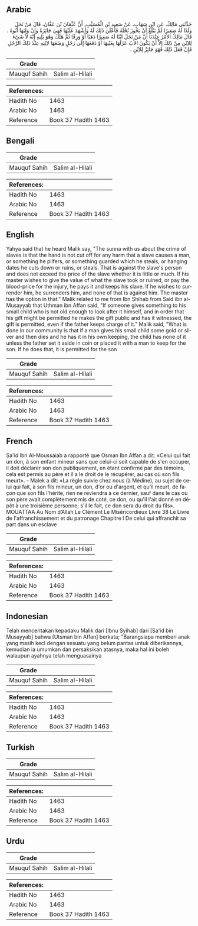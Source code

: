 ## Arabic


<div dir="rtl" lang="ar" style={{fontSize:'larger',backgroundColor:'#f8f9fa',padding:20}}>
حَدَّثَنِي مَالِكٌ، عَنِ ابْنِ شِهَابٍ، عَنْ سَعِيدِ بْنِ الْمُسَيَّبِ، أَنَّ عُثْمَانَ بْنَ عَفَّانَ، قَالَ مَنْ نَحَلَ وَلَدًا لَهُ صَغِيرًا لَمْ يَبْلُغْ أَنْ يَحُوزَ نُحْلَهُ فَأَعْلَنَ ذَلِكَ لَهُ وَأَشْهَدَ عَلَيْهَا فَهِيَ جَائِزَةٌ وَإِنْ وَلِيَهَا أَبُوهُ ‏.‏ قَالَ مَالِكٌ الأَمْرُ عِنْدَنَا أَنَّ مَنْ نَحَلَ ابْنًا لَهُ صَغِيرًا ذَهَبًا أَوْ وَرِقًا ثُمَّ هَلَكَ وَهُوَ يَلِيهِ إِنَّهُ لاَ شَىْءَ لِلاِبْنِ مِنْ ذَلِكَ إِلاَّ أَنْ يَكُونَ الأَبُ عَزَلَهَا بِعَيْنِهَا أَوْ دَفَعَهَا إِلَى رَجُلٍ وَضَعَهَا لاِبْنِهِ عِنْدَ ذَلِكَ الرَّجُلِ فَإِنْ فَعَلَ ذَلِكَ فَهُوَ جَائِزٌ لِلاِبْنِ ‏.‏
</div>
<div style={{backgroundColor:'#f8f9fa',padding:20, marginBottom: 10}}><table> <thead> <tr> <th>Grade</th> <th></th> </tr> </thead> <tbody> <tr><td>Mauquf Sahih</td><td>Salim al-Hilali</td></tr></tbody></table><table> <thead> <tr> <th>References:</th> <th></th> </tr> </thead> <tbody><tr><td>Hadith No</td><td>1463</td></tr><tr><td>Arabic No</td><td>1463</td></tr><tr><td>Reference</td><td>Book 37 Hadith 1463</td></tr></tbody></table></div>

## Bengali


<div dir="ltr" lang="bn" style={{fontSize:'larger',backgroundColor:'#f8f9fa',padding:20}}>

</div>
<div style={{backgroundColor:'#f8f9fa',padding:20, marginBottom: 10}}><table> <thead> <tr> <th>Grade</th> <th></th> </tr> </thead> <tbody> <tr><td>Mauquf Sahih</td><td>Salim al-Hilali</td></tr></tbody></table><table> <thead> <tr> <th>References:</th> <th></th> </tr> </thead> <tbody><tr><td>Hadith No</td><td>1463</td></tr><tr><td>Arabic No</td><td>1463</td></tr><tr><td>Reference</td><td>Book 37 Hadith 1463</td></tr></tbody></table></div>

## English


<div dir="ltr" lang="en" style={{fontSize:'larger',backgroundColor:'#f8f9fa',padding:20}}>
Yahya said that he heard Malik say, "The sunna with us about the crime of slaves is that the hand is not cut off for any harm that a slave causes a man, or something he pilfers, or something guarded which he steals, or hanging dates he cuts down or ruins, or steals. That is against the slave's person and does not exceed the price of the slave whether it is little or much. If his master wishes to give the value of what the slave took or ruined, or pay the blood-price for the injury, he pays it and keeps his slave. If he wishes to surrender him, he surrenders him, and none of that is against him. The master has the option in that." Malik related to me from Ibn Shihab from Said ibn al-Musayyab that Uthman ibn Affan said, "If someone gives something to his small child who is not old enough to look after it himself, and in order that his gift might be permitted he makes the gift public and has it witnessed, the gift is permitted, even if the father keeps charge of it." Malik said, "What is done in our community is that if a man gives his small child some gold or silver and then dies and he has it in his own keeping, the child has none of it unless the father set it aside in coin or placed it with a man to keep for the son. If he does that, it is permitted for the son
</div>
<div style={{backgroundColor:'#f8f9fa',padding:20, marginBottom: 10}}><table> <thead> <tr> <th>Grade</th> <th></th> </tr> </thead> <tbody> <tr><td>Mauquf Sahih</td><td>Salim al-Hilali</td></tr></tbody></table><table> <thead> <tr> <th>References:</th> <th></th> </tr> </thead> <tbody><tr><td>Hadith No</td><td>1463</td></tr><tr><td>Arabic No</td><td>1463</td></tr><tr><td>Reference</td><td>Book 37 Hadith 1463</td></tr></tbody></table></div>

## French


<div dir="ltr" lang="fr" style={{fontSize:'larger',backgroundColor:'#f8f9fa',padding:20}}>
Sa'id Ibn Al-Moussaiab a rapporté que Osman Ibn Affan a dit: «Celui qui fait un don, à son enfant mineur sans que celui-ci soit capable de s'en occuper, il doit déclarer son don publiquement, en étant confirmé par des témoins, cela est permis au père et il a le droit de le récupérer, au cas où son fils meurt». - Malek a dit: «La règle suivie chez nous (à Médine), au sujet de celui qui fait, à son fils mineur, un don, d'or ou d'argent, et qu'il meurt, de façon que son fils l'hérite, rien ne reviendra à ce dernier, sauf dans le cas où son père avait complètement mis de coté, ce don, ou qu'il l'ait donné en dépôt à une troisième personne; s'il le fait, ce don sera du droit du fils». MOUATTAA Au Nom d’Allah Le Clément Le Miséricordieux Livre 38 Le Livre de l'affranchissement et du patronage Chapitre I De celui qui affranchit sa part dans un esclave
</div>
<div style={{backgroundColor:'#f8f9fa',padding:20, marginBottom: 10}}><table> <thead> <tr> <th>Grade</th> <th></th> </tr> </thead> <tbody> <tr><td>Mauquf Sahih</td><td>Salim al-Hilali</td></tr></tbody></table><table> <thead> <tr> <th>References:</th> <th></th> </tr> </thead> <tbody><tr><td>Hadith No</td><td>1463</td></tr><tr><td>Arabic No</td><td>1463</td></tr><tr><td>Reference</td><td>Book 37 Hadith 1463</td></tr></tbody></table></div>

## Indonesian


<div dir="ltr" lang="id" style={{fontSize:'larger',backgroundColor:'#f8f9fa',padding:20}}>
Telah menceritakan kepadaku Malik dari [Ibnu Syihab] dari [Sa'id bin Musayyab] bahwa [Utsman bin Affan] berkata; "Barangsiapa memberi anak yang masih kecl dengan sesuatu yang belum pantas untuk diberikannya, kemudian ia umumkan dan persaksikan atasnya, maka hal ini boleh walaupun ayahnya telah menguasainya
</div>
<div style={{backgroundColor:'#f8f9fa',padding:20, marginBottom: 10}}><table> <thead> <tr> <th>Grade</th> <th></th> </tr> </thead> <tbody> <tr><td>Mauquf Sahih</td><td>Salim al-Hilali</td></tr></tbody></table><table> <thead> <tr> <th>References:</th> <th></th> </tr> </thead> <tbody><tr><td>Hadith No</td><td>1463</td></tr><tr><td>Arabic No</td><td>1463</td></tr><tr><td>Reference</td><td>Book 37 Hadith 1463</td></tr></tbody></table></div>

## Turkish


<div dir="ltr" lang="tr" style={{fontSize:'larger',backgroundColor:'#f8f9fa',padding:20}}>

</div>
<div style={{backgroundColor:'#f8f9fa',padding:20, marginBottom: 10}}><table> <thead> <tr> <th>Grade</th> <th></th> </tr> </thead> <tbody> <tr><td>Mauquf Sahih</td><td>Salim al-Hilali</td></tr></tbody></table><table> <thead> <tr> <th>References:</th> <th></th> </tr> </thead> <tbody><tr><td>Hadith No</td><td>1463</td></tr><tr><td>Arabic No</td><td>1463</td></tr><tr><td>Reference</td><td>Book 37 Hadith 1463</td></tr></tbody></table></div>

## Urdu


<div dir="rtl" lang="ur" style={{fontSize:'larger',backgroundColor:'#f8f9fa',padding:20}}>

</div>
<div style={{backgroundColor:'#f8f9fa',padding:20, marginBottom: 10}}><table> <thead> <tr> <th>Grade</th> <th></th> </tr> </thead> <tbody> <tr><td>Mauquf Sahih</td><td>Salim al-Hilali</td></tr></tbody></table><table> <thead> <tr> <th>References:</th> <th></th> </tr> </thead> <tbody><tr><td>Hadith No</td><td>1463</td></tr><tr><td>Arabic No</td><td>1463</td></tr><tr><td>Reference</td><td>Book 37 Hadith 1463</td></tr></tbody></table></div>